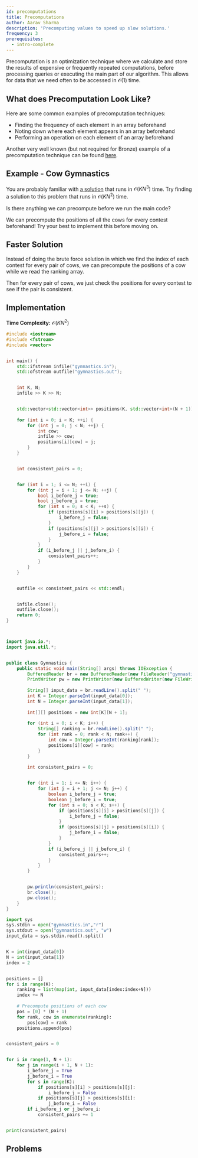 ```yaml
---
id: precomputations
title: Precomputations
author: Aarav Sharma
description: 'Precomputing values to speed up slow solutions.'
frequency: 3
prerequisites:
  - intro-complete
---
```



Precomputation is an optimization technique where we calculate and store the results of expensive or frequently repeated computations, before processing queries or executing the main part of our algorithm. This allows for data that we need often to be accessed in $\mathcal{O}(1)$ time.


<!--
<Resources>
    <Resource
        source="CSA"
        title="Introduction to Graphs"
        url="introduction_to_graphs"
        starred
    >
        interactive
    </Resource>
    <Resource
        source="CSA"
        title="Graph Representations"
        url="graph_representation"
        starred
    >
        interactive - adjacency lists and matrices
    </Resource>
    <Resource source="CPH" title="11 - Basics of Graphs" starred>
        graph terminology, representation
    </Resource>
    <Resource source="IUSACO" title="10.1 to 10.3 - Graph Theory">
        graph basics and representation, trees
    </Resource>
    <Resource source="PAPS" title="6.4 - Graphs">
        adjacency matrices, lists, maps
    </Resource>
</Resources> -->




## What does Precomputation Look Like?


Here are some common examples of precomputation techniques:
- Finding the frequency of each element in an array beforehand
- Noting down where each element appears in an array beforehand
- Performing an operation on each element of an array beforehand


Another very well known (but not required for Bronze) example of a precomputation technique can be found [here](/silver/prefix-sums).


## Example - Cow Gymnastics


<FocusProblem problem="tutorial" />


You are probably familiar with [a solution](https://usaco.org/current/data/sol_gymnastics_bronze_dec19.html) that runs in $\mathcal{O}(KN^3)$ time.
Try finding a solution to this problem that runs in $\mathcal{O}(KN^2)$ time.


<Spoiler title="Hint">


Is there anything we can precompute before we run the main code?


</Spoiler>


<Spoiler title="Answer to Hint">
We can precompute the positions of all the cows for every contest beforehand! Try your best to implement this before moving on.
</Spoiler>




## Faster Solution


Instead of doing the brute force solution in which we find the index of each contest for every pair of cows, we can precompute the positions of a cow while we read the ranking array.


Then for every pair of cows, we just check the positions for every contest to see if the pair is consistent.


## Implementation


**Time Complexity:** $\mathcal{O}(KN^2)$


<LanguageSection>
<CPPSection>


```cpp
#include <iostream>
#include <fstream>
#include <vector>


int main() {
    std::ifstream infile("gymnastics.in");
    std::ofstream outfile("gymnastics.out");


    int K, N;
    infile >> K >> N;


    std::vector<std::vector<int>> positions(K, std::vector<int>(N + 1));
   
    for (int i = 0; i < K; ++i) {
        for (int j = 0; j < N; ++j) {
            int cow;
            infile >> cow;
            positions[i][cow] = j;
        }
    }


    int consistent_pairs = 0;


    for (int i = 1; i <= N; ++i) {
        for (int j = i + 1; j <= N; ++j) {
            bool i_before_j = true;
            bool j_before_i = true;
            for (int s = 0; s < K; ++s) {
                if (positions[s][i] > positions[s][j]) {
                    i_before_j = false;
                }
                if (positions[s][j] > positions[s][i]) {
                    j_before_i = false;
                }
            }
            if (i_before_j || j_before_i) {
                consistent_pairs++;
            }
        }
    }


    outfile << consistent_pairs << std::endl;


    infile.close();
    outfile.close();
    return 0;
}




```


</CPPSection>
<JavaSection>


```java
import java.io.*;
import java.util.*;


public class Gymnastics {
    public static void main(String[] args) throws IOException {
        BufferedReader br = new BufferedReader(new FileReader("gymnastics.in"));
        PrintWriter pw = new PrintWriter(new BufferedWriter(new FileWriter("gymnastics.out")));
       
        String[] input_data = br.readLine().split(" ");
        int K = Integer.parseInt(input_data[0]);
        int N = Integer.parseInt(input_data[1]);
       
        int[][] positions = new int[K][N + 1];
       
        for (int i = 0; i < K; i++) {
            String[] ranking = br.readLine().split(" ");
            for (int rank = 0; rank < N; rank++) {
                int cow = Integer.parseInt(ranking[rank]);
                positions[i][cow] = rank;
            }
        }
       
        int consistent_pairs = 0;


        for (int i = 1; i <= N; i++) {
            for (int j = i + 1; j <= N; j++) {
                boolean i_before_j = true;
                boolean j_before_i = true;
                for (int s = 0; s < K; s++) {
                    if (positions[s][i] > positions[s][j]) {
                        i_before_j = false;
                    }
                    if (positions[s][j] > positions[s][i]) {
                        j_before_i = false;
                    }
                }
                if (i_before_j || j_before_i) {
                    consistent_pairs++;
                }
            }
        }


        pw.println(consistent_pairs);
        br.close();
        pw.close();
    }
}


```


</JavaSection>
<PySection>


```py
import sys
sys.stdin = open("gymnastics.in","r")
sys.stdout = open("gymnastics.out", "w")
input_data = sys.stdin.read().split()


K = int(input_data[0])
N = int(input_data[1])
index = 2


positions = []
for i in range(K):
    ranking = list(map(int, input_data[index:index+N]))
    index += N
   
    # Precompute positions of each cow
    pos = [0] * (N + 1)
    for rank, cow in enumerate(ranking):
        pos[cow] = rank
    positions.append(pos)


consistent_pairs = 0


for i in range(1, N + 1):
    for j in range(i + 1, N + 1):
        i_before_j = True
        j_before_i = True
        for s in range(K):
            if positions[s][i] > positions[s][j]:
                i_before_j = False
            if positions[s][j] > positions[s][i]:
                j_before_i = False
        if i_before_j or j_before_i:
            consistent_pairs += 1


print(consistent_pairs)
```


</PySection>
</LanguageSection>


## Problems


<Problems problems="general" />
